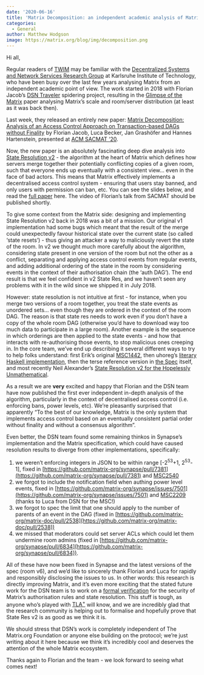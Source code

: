 ```yaml
---
date: '2020-06-16'
title: 'Matrix Decomposition: an independent academic analysis of Matrix State Resolution'
categories:
  - General
author: Matthew Hodgson
image: https://matrix.org/blog/img/decomposition.png
---
```


Hi all,

Regular readers of [TWIM](https://matrix.org/blog/category/this-week-in-matrix/) may be familiar with the [Decentralized Systems and Network Services Research Group](https://dsn.tm.kit.edu/english/index.php) at Karlsruhe Institute of Technology, who have been busy over the last few years analysing Matrix from an independent academic point of view.  The work started in 2018 with Florian Jacob’s [DSN Traveler](https://dsn.tm.kit.edu/matrix/traveller/explained.html) spidering project, resulting in the [Glimpse of the Matrix](https://publikationen.bibliothek.kit.edu/1000100364) paper analysing Matrix’s scale and room/server distribution (at least as it was back then).

Last week, they released an entirely new paper: [Matrix Decomposition: Analysis of an Access Control Approach on Transaction-based DAGs without Finality](https://dl.acm.org/doi/10.1145/3381991.3395399) by Florian Jacob, Luca Becker, Jan Grashöfer and Hannes Hartenstein, presented at [ACM SACMAT ‘20](https://www.sacmat.org/2020/index.php).  

Now, the new paper is an absolutely fascinating deep dive analysis into [State Resolution v2](https://github.com/matrix-org/matrix-doc/blob/master/proposals/1442-state-resolution.md) - the algorithm at the heart of Matrix which defines how servers merge together their potentially conflicting copies of a given room, such that everyone ends up eventually with a consistent view… even in the face of bad actors. This means that Matrix effectively implements a decentralised access control system - ensuring that users stay banned, and only users with permission can ban, etc.  You can see the slides below, and read the [full paper](https://dl.acm.org/doi/pdf/10.1145/3381991.3395399) here. The video of Florian’s talk from SACMAT should be published shortly.

<object data="https://matrix.org/blog/img/SACMAT_2020_Talk_Matrix_Decomposition.pdf" type="application/pdf" width="1024" height="768"></object>

To give some context from the Matrix side: designing and implementing State Resolution v2 back in 2018 was a bit of a mission. Our original v1 implementation had some bugs which meant that the result of the merge could unexpectedly favour historical state over the current state (so called ‘state resets’) - thus giving an attacker a way to maliciously revert the state of the room.  In v2 we thought much more carefully about the algorithm, considering state present in one version of the room but not the other as a conflict, separating and applying access control events from regular events, and adding additional ordering of the state in the room by considering events in the context of their authorisation chain (the ‘auth DAG’).  The end result is that we feel confident in v2 State Res, and we haven’t seen any problems with it in the wild since we shipped it in July 2018.

However: state resolution is not intuitive at first - for instance, when you merge two versions of a room together, you treat the state events as unordered sets… even though they are ordered in the context of the room DAG.  The reason is that state res needs to work even if you don’t have a copy of the whole room DAG (otherwise you’d have to download way too much data to participate in a large room).  Another example is the sequence in which orderings are then applied to the state events - and how that interacts with re-authorising those events, to stop malicious ones creeping in.  In the core team, we’ve end up describing it several different ways to try to help folks understand: first Erik’s original [MSC1442](https://github.com/matrix-org/matrix-doc/blob/erikj/state_res_msc/proposals/1442-state-resolution.md), then uhoreg’s [literary Haskell implementation](https://matrix.uhoreg.ca/stateres/reloaded.html), then the terse reference version in [the Spec](https://matrix.org/docs/spec/rooms/v2) itself, and most recently Neil Alexander’s [State Resolution v2 for the Hopelessly Unmathematical](https://matrix.org/docs/guides/implementing-stateres).

As a result we are **very** excited and happy that Florian and the DSN team have now published the first ever independent in-depth analysis of the algorithm, particularly in the context of decentralised access control (i.e. enforcing bans, power levels, etc).  We’re pleasantly surprised that apparently “To the best of our knowledge, Matrix is the only system that implements access control based on an eventually consistent partial order without finality and without a consensus algorithm”.

Even better, the DSN team found some remaining thinkos in Synapse’s implementation and the Matrix specification, which could have caused resolution results to diverge from other implementations, specifically:

1. we weren’t enforcing integers in JSON to be within range [-2<sup>53</sup>+1, 2<sup>53</sup>-1], fixed in [https://github.com/matrix-org/synapse/pull/7381](https://github.com/matrix-org/synapse/pull/7381) and [MSC2540](https://github.com/matrix-org/matrix-doc/blob/clokep/json-validation-room-ver/proposals/2540-stricter-event-validation.md)
2. we forgot to include the notification field when authing power level events, fixed in  [https://github.com/matrix-org/synapse/issues/7501](https://github.com/matrix-org/synapse/issues/7501) and [MSC2209](https://github.com/lucavb/matrix-doc/blob/master/proposals/2209-auth-rules-other-keys-in-m.room.power.levels.md) (thanks to Luca from DSN for the MSC!)
3. we forgot to spec the limit that one should apply to the number of parents of an event in the DAG (fixed in [https://github.com/matrix-org/matrix-doc/pull/2538](https://github.com/matrix-org/matrix-doc/pull/2538))
4. we missed that moderators could set server ACLs which could let them undermine room admins (fixed in [https://github.com/matrix-org/synapse/pull/6834](https://github.com/matrix-org/synapse/pull/6834)).

All of these have now been fixed in Synapse and the latest versions of the spec (room v6), and we’d like to sincerely thank Florian and Luca for rapidly and responsibly disclosing the issues to us.  In other words: this research is directly improving Matrix, and it’s even more exciting that the stated future work for the DSN team is to work on a [formal verification](https://en.wikipedia.org/wiki/Formal_verification) for the security of Matrix’s authorisation rules and state resolution.  This stuff is tough, as anyone who’s played with [TLA<sup>+</sup>](https://en.wikipedia.org/wiki/TLA%2B) will know, and we are incredibly glad that the research community is helping out to formalise and hopefully prove that State Res v2 is as good as we think it is.

We should stress that DSN’s work is completely independent of The Matrix.org Foundation or anyone else building on the protocol; we’re just writing about it here because we think it’s incredibly cool and deserves the attention of the whole Matrix ecosystem.

Thanks again to Florian and the team - we look forward to seeing what comes next!
